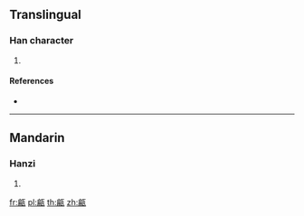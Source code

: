 ==Translingual==

===Han character===
{{Han char|rn=98|rad=瓦|as=09|sn=14|four=71237|canj=HBMVN,IBMVN}}

# {{defn|Han|sort=瓦09}}

====References====
* {{Han ref|kx=0750.150|dkj=21550|dj=1158.300|hdz=21429.040|uh=7502|ud=29954|bh=E2D6|bd=58070}}

----

==Mandarin==

===Hanzi===
{{cmn-hanzi|pin=[[biān]] ([[bian1]])|wg=pien<sup>1</sup>}}

# {{defn|lang=cmn|sort=瓦09}}

[[fr:甂]]
[[pl:甂]]
[[th:甂]]
[[zh:甂]]